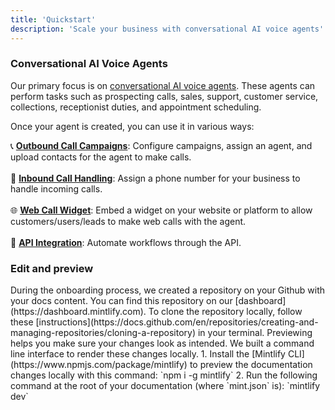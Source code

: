 ```yaml
---
title: 'Quickstart'
description: 'Scale your business with conversational AI voice agents'
---
```


### Conversational AI Voice Agents

Our primary focus is on <a href="agents/overview" target="_self">conversational AI voice agents</a>. These agents can perform tasks such as prospecting calls, sales, support, customer service, collections, receptionist duties, and appointment scheduling.

Once your agent is created, you can use it in various ways:

📞 **<a href="campaigns/overview" target="_self"> Outbound Call Campaigns</a>**: Configure campaigns, assign an agent, and upload contacts for the agent to make calls.<br/><br/>
📲 **<a href="inbound/overview" target="_self">Inbound Call Handling</a>**: Assign a phone number for your business to handle incoming calls.<br/><br/>
🌐 **<a href="widgets/overview" target="_self">Web Call Widget</a>**: Embed a widget on your website or platform to allow customers/users/leads to make web calls with the agent.<br/><br/>
🔄 **<a href="api/overview" target="_self">API Integration</a>**: Automate workflows through the API.



### Edit and preview

<AccordionGroup>
  <Accordion icon="github" title="Clone your docs locally">
    During the onboarding process, we created a repository on your Github with your docs content. You can find this repository on our [dashboard](https://dashboard.mintlify.com). To clone the repository locally, follow these [instructions](https://docs.github.com/en/repositories/creating-and-managing-repositories/cloning-a-repository) in your terminal.
  </Accordion>
  <Accordion icon="rectangle-terminal" title="Preview changes">
    Previewing helps you make sure your changes look as intended. We built a command line interface to render these changes locally.
    1. Install the [Mintlify CLI](https://www.npmjs.com/package/mintlify) to preview the documentation changes locally with this command: `npm i -g mintlify`
    2. Run the following command at the root of your documentation (where `mint.json` is): `mintlify dev`
  </Accordion>
</AccordionGroup>